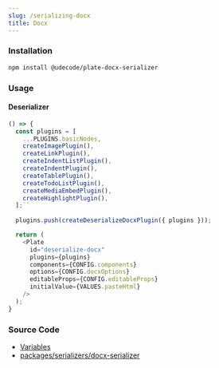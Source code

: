```yaml
---
slug: /serializing-docx
title: Docx
---
```


### Installation

```bash npm2yarn
npm install @udecode/plate-docx-serializer
```

### Usage

#### Deserializer

```ts live
() => {
  const plugins = [
    ...PLUGINS.basicNodes,
    createImagePlugin(),
    createLinkPlugin(),
    createIndentListPlugin(),
    createIndentPlugin(),
    createTablePlugin(),
    createTodoListPlugin(),
    createMediaEmbedPlugin(),
    createHighlightPlugin(),
  ];``
    
  plugins.push(createDeserializeDocxPlugin({ plugins }));

  return (
    <Plate
      id="deserialize-docx"
      plugins={plugins}
      components={CONFIG.components}
      options={CONFIG.docxOptions}
      editableProps={CONFIG.editableProps}
      initialValue={VALUES.pasteHtml}
    />
  );
}
```

### Source Code

- [Variables](https://github.com/udecode/plate/blob/main/docs/src/live/live.tsx)
- [packages/serializers/docx-serializer](https://github.com/udecode/plate/tree/main/packages/serializers/docx/src)
